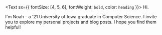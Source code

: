 <Text sx={{ fontSize: [4, 5, 6], fontWeight: `bold`, color: `heading` }}>
  Hi.
</Text>

I'm Noah - a '21 University of Iowa graduate in Computer Science. I invite you to explore my personal projects and blog posts. I hope you find them helpful!


<ProfileCard />

